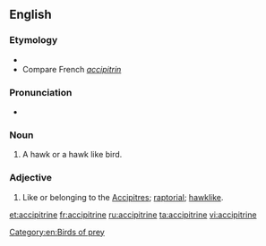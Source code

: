 ==English==

===Etymology===
* {{suffix|accipiter|ine|lang=en}}
* Compare French ''[[accipitrin]]''

===Pronunciation===
* {{a|US}} {{IPA|/æk.ˈsɪp.ə.tɹaɪn/|/æk.ˈsɪp.ə.tɹɪn/|lang=en}}

===Noun===
{{en-noun}}

# A hawk or a hawk like bird.

===Adjective===
{{en-adj}}

# {{context|zoology|ornithology|lang=en}} Like or belonging to the [[accipitres|Accipitres]]; [[raptorial]]; [[hawklike]].

[[Category:en:Birds of prey]]

[[et:accipitrine]]
[[fr:accipitrine]]
[[ru:accipitrine]]
[[ta:accipitrine]]
[[vi:accipitrine]]